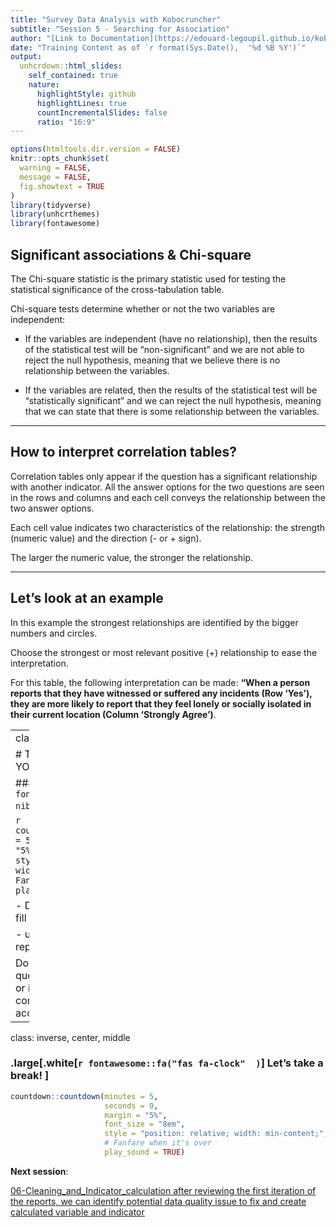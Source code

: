 ```yaml
---
title: "Survey Data Analysis with Kobocruncher"
subtitle: "Session 5 - Searching for Association"
author: "[Link to Documentation](https://edouard-legoupil.github.io/kobocruncher/) -- [Link to Previous Session](04-Setting_Crosstabulation.html) -- [Link to Next Session](06-Cleaning_and_Indicator_calculation.html)  "
date: "Training Content as of `r format(Sys.Date(),  '%d %B %Y')`"
output:
  unhcrdown::html_slides:
    self_contained: true
    nature:
      highlightStyle: github
      highlightLines: true
      countIncrementalSlides: false
      ratio: "16:9"
---
```


```r
options(htmltools.dir.version = FALSE)
knitr::opts_chunk$set(
  warning = FALSE,
  message = FALSE,
  fig.showtext = TRUE
)
library(tidyverse)
library(unhcrthemes)
library(fontawesome)
```


## Significant associations & Chi-square 

The Chi-square statistic is the primary statistic used for testing the statistical significance of the cross-tabulation table. 

Chi-square tests determine whether or not the two variables are independent:

 * If the variables are independent (have no relationship), then the results of the statistical test will be “non-significant” and we are not able to reject the null hypothesis, meaning that we believe there is no relationship between the variables. 
 
 * If the variables are related, then the results of the statistical test will be “statistically significant” and we can reject the null hypothesis, meaning that we can state that there is some relationship between the variables.


---

## How to interpret correlation tables? 



Correlation tables only appear if the question has a significant relationship with another indicator. All the answer options for the two questions are seen in the rows and columns and each cell conveys the relationship between the two answer options. 

Each cell value indicates two characteristics of the relationship: the strength (numeric value) and the direction (- or + sign). 

The larger the numeric value, the stronger the relationship. 


---

## Let's look at an example



In this example the strongest relationships are identified by the bigger numbers and circles. 

Choose the strongest or most relevant positive (+) relationship to ease the interpretation. 

For this table, the following interpretation can be made: __“When a person reports that they have witnessed or suffered any incidents (Row ‘Yes’), they are more likely to report that they feel lonely or socially isolated in their current location (Column ‘Strongly Agree’)__.



---
class: inverse, center, middle

# TIME TO PRACTISE ON YOUR OWN! 

### .large[.white[`r fontawesome::fa("fas fa-pen-nib"  )  `] **5 minutes! **] 

 
```r
countdown::countdown(minutes = 5,
                     seconds = 0,
                     margin = "5%",
                     font_size = "8em",
                     style = "position: relative; width: min-content;",
                     # Fanfare when it's over
                     play_sound = TRUE)
```


 - Download again locally and fill in the correlation
 
 - upload and knit again your report
 

Do not hesitate to raise your questions in the [ticket system](https://github.com/Edouard-Legoupil/kobocruncher/issues/new) or in the chat so the training content can be improved accordingly! 
 
---
class: inverse, center, middle



### .large[.white[`r fontawesome::fa("fas fa-clock"  )  `] **Let's take a break! **] 
 
```r
countdown::countdown(minutes = 5,
                     seconds = 0,
                     margin = "5%",
                     font_size = "8em",
                     style = "position: relative; width: min-content;",
                     # Fanfare when it's over
                     play_sound = TRUE)
```


__Next session__: 

[06-Cleaning_and_Indicator_calculation after reviewing the first iteration of the reports, we can identify potential data quality issue to fix and create calculated variable and indicator ](06-Cleaning_and_Indicator_calculation.html)
